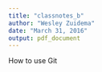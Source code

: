 ```yaml
---
title: "classnotes_b"
author: "Wesley Zuidema"
date: "March 31, 2016"
output: pdf_document
---
```


How to use Git

```r

```

